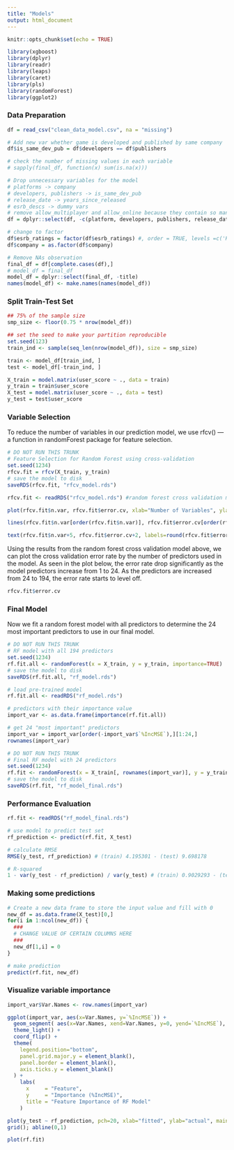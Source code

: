 ```yaml
---
title: "Models"
output: html_document
---
```


```r
knitr::opts_chunk$set(echo = TRUE)
```

```r
library(xgboost)
library(dplyr)
library(readr)
library(leaps)
library(caret)
library(pls)
library(randomForest)
library(ggplot2)
```

### Data Preparation

```r
df = read_csv("clean_data_model.csv", na = "missing")

# Add new var whether game is developed and published by same company
df$is_same_dev_pub = df$developers == df$publishers

# check the number of missing values in each variable
# sapply(final_df, function(x) sum(is.na(x)))

# Drop unnecessary variables for the model
# platforms -> company
# developers, publishers -> is_same_dev_pub
# release_date -> years_since_released
# esrb_descs -> dummy vars
# remove allow_multiplayer and allow_online because they contain so many missing values, 10146 and 7482 respectively
df = dplyr::select(df, -c(platform, developers, publishers, release_date, esrb_descs, allow_multiplayer, allow_online))

# change to factor
df$esrb_ratings = factor(df$esrb_ratings) #, order = TRUE, levels =c('K-A', 'E', 'E10+', 'T', 'M', 'A0', 'RP'))
df$company = as.factor(df$company)

# Remove NAs observation
final_df = df[complete.cases(df),]
# model_df = final_df
model_df = dplyr::select(final_df, -title)
names(model_df) <- make.names(names(model_df))
```

### Split Train-Test Set

```r
## 75% of the sample size
smp_size <- floor(0.75 * nrow(model_df))

## set the seed to make your partition reproducible
set.seed(123)
train_ind <- sample(seq_len(nrow(model_df)), size = smp_size)

train <- model_df[train_ind, ]
test <- model_df[-train_ind, ]

X_train = model.matrix(user_score ~ ., data = train)
y_train = train$user_score
X_test = model.matrix(user_score ~ ., data = test)
y_test = test$user_score
```

### Variable Selection

To reduce the number of variables in our prediction model, we use rfcv() — a function in randomForest package for feature selection.

```r
# DO NOT RUN THIS TRUNK
# Feature Selection for Random Forest using cross-validation
set.seed(1234)
rfcv.fit = rfcv(X_train, y_train)
# save the model to disk
saveRDS(rfcv.fit, "rfcv_model.rds")
```

```r
rfcv.fit <- readRDS("rfcv_model.rds") #random forest cross validation model

plot(rfcv.fit$n.var, rfcv.fit$error.cv, xlab="Number of Variables", ylab="Cross Validation Error", main = "Estimated Error by Number of Variables", ylim = c(95, 135), xlim = c(0, 202), type="o", lwd=2)

lines(rfcv.fit$n.var[order(rfcv.fit$n.var)], rfcv.fit$error.cv[order(rfcv.fit$n.var)], pch=16)

text(rfcv.fit$n.var+5, rfcv.fit$error.cv+2, labels=round(rfcv.fit$error.cv))
```

Using the results from the random forest cross validation model above, we can plot the cross validation error rate by the number of predictors used in the model. As seen in the plot below, the error rate drop significantly as the model predictors increase from 1 to 24. As the predictors are increased from 24 to 194, the error rate starts to level off.

```r
rfcv.fit$error.cv
```

### Final Model

Now we fit a random forest model with all predictors to determine the 24 most important predictors to use in our final model.

```r
# DO NOT RUN THIS TRUNK
# RF model with all 194 predictors
set.seed(1234)
rf.fit.all <- randomForest(x = X_train, y = y_train, importance=TRUE)
# save the model to disk
saveRDS(rf.fit.all, "rf_model.rds")
```

```r
# load pre-trained model
rf.fit.all <- readRDS("rf_model.rds")

# predictors with their importance value
import_var <- as.data.frame(importance(rf.fit.all))

# get 24 "most important" predictors
import_var = import_var[order(-import_var$`%IncMSE`),][1:24,]
rownames(import_var)
```

```r
# DO NOT RUN THIS TRUNK
# Final RF model with 24 predictors
set.seed(1234)
rf.fit <- randomForest(x = X_train[, rownames(import_var)], y = y_train, importance=TRUE)
# save the model to disk
saveRDS(rf.fit, "rf_model_final.rds")
```

### Performance Evaluation

```r
rf.fit <- readRDS("rf_model_final.rds")

# use model to predict test set
rf_prediction <- predict(rf.fit, X_test)

# calculate RMSE
RMSE(y_test, rf_prediction) # (train) 4.195301 - (test) 9.698178

# R-squared
1 - var(y_test - rf_prediction) / var(y_test) # (train) 0.9029293 - (test) 0.4816141
```

### Making some predictions

```r
# Create a new data frame to store the input value and fill with 0
new_df = as.data.frame(X_test)[0,]
for(i in 1:ncol(new_df)) {
  ###
  # CHANGE VALUE OF CERTAIN COLUMNS HERE
  ###
  new_df[1,i] = 0
}

# make prediction
predict(rf.fit, new_df)
```


### Visualize variable importance

```r
import_var$Var.Names <- row.names(import_var)

ggplot(import_var, aes(x=Var.Names, y=`%IncMSE`)) +
  geom_segment( aes(x=Var.Names, xend=Var.Names, y=0, yend=`%IncMSE`), color="skyblue") +
  theme_light() +
  coord_flip() +
  theme(
    legend.position="bottom",
    panel.grid.major.y = element_blank(),
    panel.border = element_blank(),
    axis.ticks.y = element_blank()
  ) +
    labs(
      x     = "Feature",
      y     = "Importance (%IncMSE)",
      title = "Feature Importance of RF Model"
    )

plot(y_test ~ rf_prediction, pch=20, xlab="fitted", ylab="actual", main="Random Forest Goodness-of-fit")
grid(); abline(0,1)

plot(rf.fit)
```
